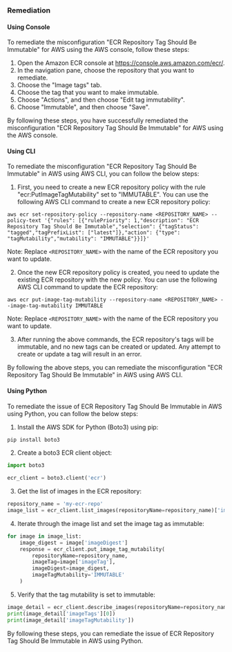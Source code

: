 ### Remediation

#### Using Console

To remediate the misconfiguration "ECR Repository Tag Should Be Immutable" for AWS using the AWS console, follow these steps:

1. Open the Amazon ECR console at https://console.aws.amazon.com/ecr/.
2. In the navigation pane, choose the repository that you want to remediate.
3. Choose the "Image tags" tab.
4. Choose the tag that you want to make immutable.
5. Choose "Actions", and then choose "Edit tag immutability".
6. Choose "Immutable", and then choose "Save".

By following these steps, you have successfully remediated the misconfiguration "ECR Repository Tag Should Be Immutable" for AWS using the AWS console.

#### Using CLI

To remediate the misconfiguration "ECR Repository Tag Should Be Immutable" in AWS using AWS CLI, you can follow the below steps:

1. First, you need to create a new ECR repository policy with the rule "ecr:PutImageTagMutability" set to "IMMUTABLE". You can use the following AWS CLI command to create a new ECR repository policy:

```
aws ecr set-repository-policy --repository-name <REPOSITORY_NAME> --policy-text '{"rules": [{"rulePriority": 1,"description": "ECR Repository Tag Should Be Immutable","selection": {"tagStatus": "tagged","tagPrefixList": ["latest"]},"action": {"type": "tagMutability","mutability": "IMMUTABLE"}}]}'
```

Note: Replace `<REPOSITORY_NAME>` with the name of the ECR repository you want to update.

2. Once the new ECR repository policy is created, you need to update the existing ECR repository with the new policy. You can use the following AWS CLI command to update the ECR repository:

```
aws ecr put-image-tag-mutability --repository-name <REPOSITORY_NAME> --image-tag-mutability IMMUTABLE
```

Note: Replace `<REPOSITORY_NAME>` with the name of the ECR repository you want to update.

3. After running the above commands, the ECR repository's tags will be immutable, and no new tags can be created or updated. Any attempt to create or update a tag will result in an error.

By following the above steps, you can remediate the misconfiguration "ECR Repository Tag Should Be Immutable" in AWS using AWS CLI.

#### Using Python

To remediate the issue of ECR Repository Tag Should Be Immutable in AWS using Python, you can follow the below steps:

1. Install the AWS SDK for Python (Boto3) using pip:

```python
pip install boto3
```

2. Create a boto3 ECR client object:

```python
import boto3

ecr_client = boto3.client('ecr')
```

3. Get the list of images in the ECR repository:

```python
repository_name = 'my-ecr-repo'
image_list = ecr_client.list_images(repositoryName=repository_name)['imageIds']
```

4. Iterate through the image list and set the image tag as immutable:

```python
for image in image_list:
    image_digest = image['imageDigest']
    response = ecr_client.put_image_tag_mutability(
        repositoryName=repository_name,
        imageTag=image['imageTag'],
        imageDigest=image_digest,
        imageTagMutability='IMMUTABLE'
    )
```

5. Verify that the tag mutability is set to immutable:

```python
image_detail = ecr_client.describe_images(repositoryName=repository_name, imageIds=[{'imageDigest': image_digest}])['imageDetails'][0]
print(image_detail['imageTags'][0])
print(image_detail['imageTagMutability'])
```

By following these steps, you can remediate the issue of ECR Repository Tag Should Be Immutable in AWS using Python.

